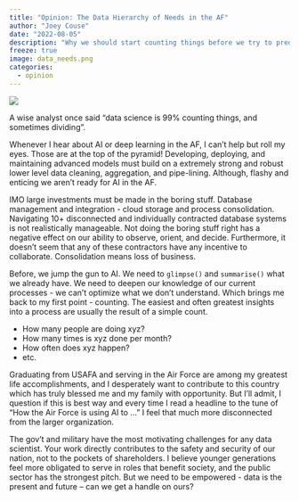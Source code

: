 ```yaml
---
title: "Opinion: The Data Hierarchy of Needs in the AF"
author: "Joey Couse"
date: "2022-08-05"
description: "Why we should start counting things before we try to predict them"
freeze: true
image: data_needs.png
categories: 
  - opinion
---
```


![](data_needs.png)

A wise analyst once said "data science is 99% counting things, and sometimes dividing".

Whenever I hear about AI or deep learning in the AF, I can't help but roll my eyes. Those are at the top of the pyramid! Developing, deploying, and maintaining advanced models must build on a extremely strong and robust lower level data cleaning, aggregation, and pipe-lining. Although, flashy and enticing we aren't ready for AI in the AF.

IMO large investments must be made in the boring stuff. Database management and integration - cloud storage and process consolidation. Navigating 10+ disconnected and individually contracted database systems is not realistically manageable. Not doing the boring stuff right has a negative effect on our ability to observe, orient, and decide. Furthermore, it doesn't seem that any of these contractors have any incentive to collaborate. Consolidation means loss of business.

Before, we jump the gun to AI. We need to `glimpse()` and `summarise()` what we already have. We need to deepen our knowledge of our current processes - we can't optimize what we don't understand. Which brings me back to my first point - counting. The easiest and often greatest insights into a process are usually the result of a simple count.

 - How many people are doing xyz? 
 - How many times is xyz done per month?
 - How often does xyz happen?
 - etc.

Graduating from USAFA and serving in the Air Force are among my greatest life accomplishments, and I desperately want to contribute to this country which has truly blessed me and my family with opportunity. But I'll admit, I question if this is best way and every time I read a headline to the tune of "How the Air Force is using AI to ..." I feel that much more disconnected from the larger organization. 

The gov't and military have the most motivating challenges for any data scientist. Your work directly contributes to the safety and security of our nation, not to the pockets of shareholders. I believe younger generations feel more obligated to serve in roles that benefit society, and the public sector has the strongest pitch. But we need to be empowered - data is the present and future -- can we get a handle on ours? 
